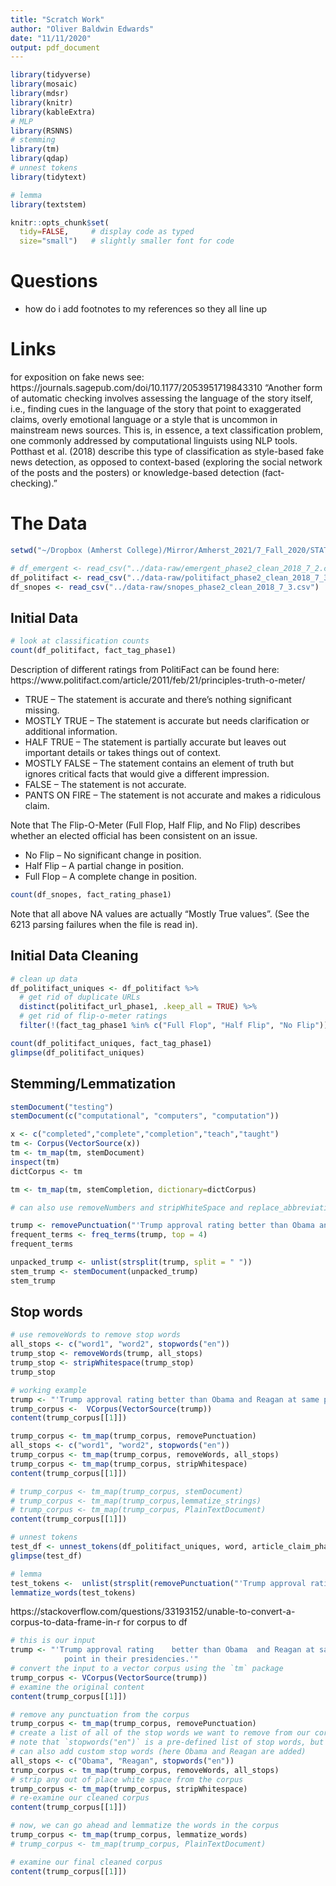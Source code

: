 ```yaml
---
title: "Scratch Work"
author: "Oliver Baldwin Edwards"
date: "11/11/2020"
output: pdf_document
---
```


```r
library(tidyverse)
library(mosaic)
library(mdsr)
library(knitr)
library(kableExtra)
# MLP
library(RSNNS)
# stemming
library(tm)
library(qdap)
# unnest tokens
library(tidytext)

# lemma
library(textstem)

knitr::opts_chunk$set(
  tidy=FALSE,     # display code as typed
  size="small")   # slightly smaller font for code
```

# Questions 

- how do i add footnotes to my references so they all line up

# Links

for exposition on fake news see: https://journals.sagepub.com/doi/10.1177/2053951719843310
"Another form of automatic checking involves assessing the language of the story itself, i.e., finding cues in the language of the story that point to exaggerated claims, overly emotional language or a style that is uncommon in mainstream news sources. This is, in essence, a text classification problem, one commonly addressed by computational linguists using NLP tools. Potthast et al. (2018) describe this type of classification as style-based fake news detection, as opposed to context-based (exploring the social network of the posts and the posters) or knowledge-based detection (fact-checking)."

# The Data

```r
setwd("~/Dropbox (Amherst College)/Mirror/Amherst_2021/7_Fall_2020/STAT495/final_project/STAT495F20-project-Baldwin-Edwards/scratch-work")

# df_emergent <- read_csv("../data-raw/emergent_phase2_clean_2018_7_2.csv")
df_politifact <- read_csv("../data-raw/politifact_phase2_clean_2018_7_3.csv")
df_snopes <- read_csv("../data-raw/snopes_phase2_clean_2018_7_3.csv")
```

## Initial Data 

```r
# look at classification counts
count(df_politifact, fact_tag_phase1)
```

Description of different ratings from PolitiFact can be found here: https://www.politifact.com/article/2011/feb/21/principles-truth-o-meter/

- TRUE – The statement is accurate and there’s nothing significant missing.
- MOSTLY TRUE – The statement is accurate but needs clarification or additional information.
- HALF TRUE – The statement is partially accurate but leaves out important details or takes things out of context.
- MOSTLY FALSE – The statement contains an element of truth but ignores critical facts that would give a different impression.
- FALSE – The statement is not accurate.
- PANTS ON FIRE – The statement is not accurate and makes a ridiculous claim.

Note that The Flip-O-Meter (Full Flop, Half Flip, and No Flip) describes whether an elected official has been consistent on an issue.

- No Flip – No significant change in position.
- Half Flip – A partial change in position.
- Full Flop – A complete change in position.

```r
count(df_snopes, fact_rating_phase1)
```

Note that all above NA values are actually "Mostly True values". (See the 6213 parsing failures when the file is read in).

## Initial Data Cleaning

```r
# clean up data
df_politifact_uniques <- df_politifact %>% 
  # get rid of duplicate URLs 
  distinct(politifact_url_phase1, .keep_all = TRUE) %>% 
  # get rid of flip-o-meter ratings
  filter(!(fact_tag_phase1 %in% c("Full Flop", "Half Flip", "No Flip")))
```

```r
count(df_politifact_uniques, fact_tag_phase1)
glimpse(df_politifact_uniques)
```


## Stemming/Lemmatization

```r
stemDocument("testing")
stemDocument(c("computational", "computers", "computation"))
```

```r
x <- c("completed","complete","completion","teach","taught")
tm <- Corpus(VectorSource(x))
tm <- tm_map(tm, stemDocument)
inspect(tm)
dictCorpus <- tm

tm <- tm_map(tm, stemCompletion, dictionary=dictCorpus)
```

```r
# can also use removeNumbers and stripWhiteSpace and replace_abbreviation() and bracketX()

trump <- removePunctuation("'Trump approval rating better than Obama and Reagan at same point in their presidencies.'")
frequent_terms <- freq_terms(trump, top = 4)
frequent_terms

unpacked_trump <- unlist(strsplit(trump, split = " "))
stem_trump <- stemDocument(unpacked_trump)
stem_trump
```


## Stop words 

```r
# use removeWords to remove stop words
all_stops <- c("word1", "word2", stopwords("en"))
trump_stop <- removeWords(trump, all_stops)
trump_stop <- stripWhitespace(trump_stop)
trump_stop
```

```r
# working example
trump <- "'Trump approval rating better than Obama and Reagan at same point in their presidencies.'" 
trump_corpus <-  VCorpus(VectorSource(trump))
content(trump_corpus[[1]])

trump_corpus <- tm_map(trump_corpus, removePunctuation)
all_stops <- c("word1", "word2", stopwords("en"))
trump_corpus <- tm_map(trump_corpus, removeWords, all_stops)
trump_corpus <- tm_map(trump_corpus, stripWhitespace)
content(trump_corpus[[1]])

# trump_corpus <- tm_map(trump_corpus, stemDocument)
# trump_corpus <- tm_map(trump_corpus,lemmatize_strings)
# trump_corpus <- tm_map(trump_corpus, PlainTextDocument)
content(trump_corpus[[1]])
```


```r
# unnest tokens
test_df <- unnest_tokens(df_politifact_uniques, word, article_claim_phase1)
glimpse(test_df)

# lemma
test_tokens <-  unlist(strsplit(removePunctuation("'Trump approval rating better than Obama and Reagan at same point in their presidencies.'"), split = " "))
lemmatize_words(test_tokens)
```

https://stackoverflow.com/questions/33193152/unable-to-convert-a-corpus-to-data-frame-in-r for corpus to df

```r
# this is our input
trump <- "'Trump approval rating    better than Obama  and Reagan at same 
            point in their presidencies.'" 
# convert the input to a vector corpus using the `tm` package
trump_corpus <- VCorpus(VectorSource(trump))
# examine the original content
content(trump_corpus[[1]])

# remove any punctuation from the corpus
trump_corpus <- tm_map(trump_corpus, removePunctuation)
# create a list of all of the stop words we want to remove from our corpus
# note that `stopwords("en")` is a pre-defined list of stop words, but we
# can also add custom stop words (here Obama and Reagan are added)
all_stops <- c("Obama", "Reagan", stopwords("en"))
trump_corpus <- tm_map(trump_corpus, removeWords, all_stops)
# strip any out of place white space from the corpus
trump_corpus <- tm_map(trump_corpus, stripWhitespace)
# re-examine our cleaned corpus
content(trump_corpus[[1]])

# now, we can go ahead and lemmatize the words in the corpus 
trump_corpus <- tm_map(trump_corpus, lemmatize_words)
# trump_corpus <- tm_map(trump_corpus, PlainTextDocument)

# examine our final cleaned corpus
content(trump_corpus[[1]])
```


